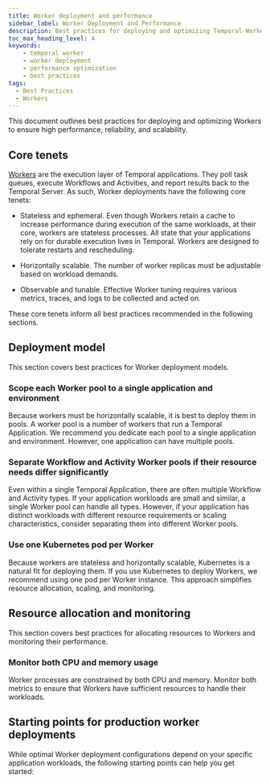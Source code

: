 ```yaml
---
title: Worker deployment and performance
sidebar_label: Worker Deployment and Performance
description: Best practices for deploying and optimizing Temporal Workers for performance and reliability.
toc_max_heading_level: 4
keywords:
    - temporal worker
    - worker deployment
    - performance optimization
    - best practices
tags:
  - Best Practices
  - Workers
---
```


 This document outlines best practices for deploying and optimizing Workers to ensure high performance, reliability, and scalability.

## Core tenets

[Workers](../encyclopedia/workers/workers.mdx) are the execution layer of Temporal applications. They poll task queues, execute Workflows and Activities, and report results back to the Temporal Server. As such, Worker deployments have the following core tenets:

- Stateless and ephemeral. Even though Workers retain a cache to increase performance during execution of the same workloads, at their core, workers are stateless processes. All state that your applications rely on for durable execution lives in Temporal. Workers are designed to tolerate restarts and rescheduling.

- Horizontally scalable. The number of worker replicas must be adjustable based on workload demands.

- Observable and tunable. Effective Worker tuning requires various metrics, traces, and logs to be collected and acted on.

These core tenets inform all best practices recommended in the following sections.

## Deployment model 

This section covers best practices for Worker deployment models.

### Scope each Worker pool to a single application and environment

Because workers must be horizontally scalable, it is best to deploy them in pools. A worker pool is a number of workers that run a Temporal Application. We recommend you dedicate each pool to a single application and environment. However, one application can have multiple pools.  


### Separate Workflow and Activity Worker pools if their resource needs differ significantly

Even within a single Temporal Application, there are often multiple Workflow and Activity types. If your application workloads are small and similar, a single Worker pool can handle all types. However, if your application has distinct workloads with different resource requirements or scaling characteristics, consider separating them into different Worker pools.


### Use one Kubernetes pod per Worker

Because workers are stateless and horizontally scalable, Kubernetes is a natural fit for deploying them. If you use Kubernetes to deploy Workers, we recommend using one pod per Worker instance. This approach simplifies resource allocation, scaling, and monitoring.

## Resource allocation and monitoring

This section covers best practices for allocating resources to Workers and monitoring their performance.

### Monitor both CPU and memory usage
    
Worker processes are constrained by both CPU and memory. Monitor both metrics to ensure that Workers have sufficient resources to handle their workloads. 

## Starting points for production worker deployments

While optimal Worker deployment configurations depend on your specific application workloads, the following starting points can help you get started:

